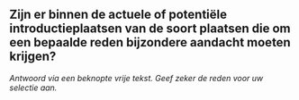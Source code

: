 

## Zijn er binnen de actuele of potentiële introductieplaatsen van de soort plaatsen die om een bepaalde reden bijzondere aandacht moeten krijgen?

*Antwoord via een beknopte vrije tekst. Geef zeker de reden voor uw selectie aan.*





&nbsp;



